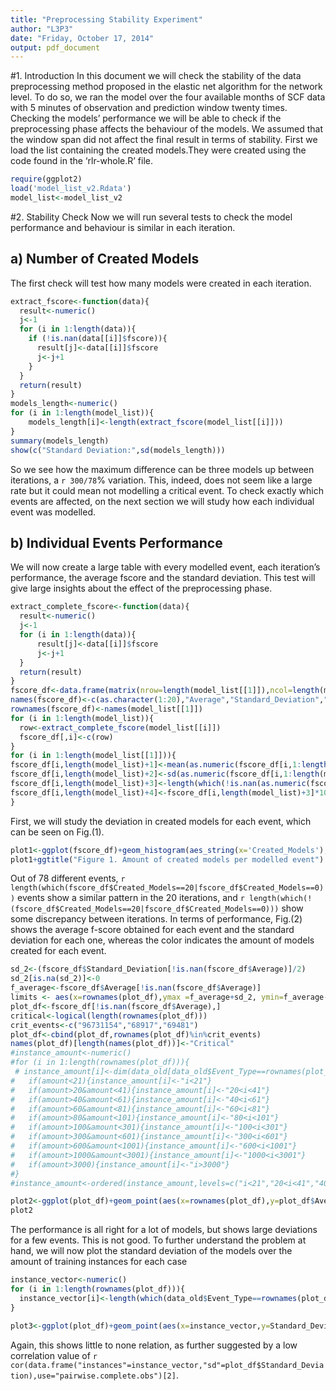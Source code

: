 ```yaml
---
title: "Preprocessing Stability Experiment"
author: "L3P3"
date: "Friday, October 17, 2014"
output: pdf_document
---
```

#1. Introduction
In this document we will check the stability of the data preprocessing method proposed in the elastic net algorithm for the network level. To do so, we ran the model over the four available months of SCF data with 5 minutes of observation and prediction window twenty times. Checking the models' performance we will be able to check if the preprocessing phase affects the behaviour of the models. We assumed that the window span did not affect the final result in terms of stability. First we load the list containing the created models.They were created using the code found in the 'rlr-whole.R' file.

```r
require(ggplot2)
load('model_list_v2.Rdata')
model_list<-model_list_v2
```

#2. Stability Check
Now we will run several tests to check the model performance and behaviour is similar in each iteration.

## a) Number of Created Models
The first check will test how many models were created in each iteration.
```r
extract_fscore<-function(data){
  result<-numeric()
  j<-1
  for (i in 1:length(data)){
    if (!is.nan(data[[i]]$fscore)){
      result[j]<-data[[i]]$fscore
      j<-j+1
    }
  }
  return(result)
}
models_length<-numeric()
for (i in 1:length(model_list)){
    models_length[i]<-length(extract_fscore(model_list[[i]]))
}
summary(models_length)
show(c("Standard Deviation:",sd(models_length)))
```
So we see how the maximum difference can be three models up between iterations, a `r 300/78`% variation. This, indeed, does not seem like a large rate but it could mean not modelling a critical event. To check exactly which events are affected, on the next section we will study how each individual event was modelled.

## b) Individual Events Performance
We will now create a large table with every modelled event, each iteration's performance, the average fscore and the standard deviation. This test will give large insights about the effect of the preprocessing phase.

```r
extract_complete_fscore<-function(data){
  result<-numeric()
  j<-1
  for (i in 1:length(data)){
      result[j]<-data[[i]]$fscore
      j<-j+1
  }
  return(result)
}
fscore_df<-data.frame(matrix(nrow=length(model_list[[1]]),ncol=length(model_list)+4))
names(fscore_df)<-c(as.character(1:20),"Average","Standard_Deviation","Created_Models","Percentage")
rownames(fscore_df)<-names(model_list[[1]])
for (i in 1:length(model_list)){
  row<-extract_complete_fscore(model_list[[i]])
  fscore_df[,i]<-c(row)
}
for (i in 1:length(model_list[[1]])){
fscore_df[i,length(model_list)+1]<-mean(as.numeric(fscore_df[i,1:length(model_list)]),na.rm=TRUE)
fscore_df[i,length(model_list)+2]<-sd(as.numeric(fscore_df[i,1:length(model_list)]),na.rm=TRUE)
fscore_df[i,length(model_list)+3]<-length(which(!is.nan(as.numeric(fscore_df[i,1:length(model_list)]))))
fscore_df[i,length(model_list)+4]<-fscore_df[i,length(model_list)+3]*100/length(model_list)
}
```
First, we will study the deviation in created models for each event, which can be seen on Fig.(1).
```r
plot1<-ggplot(fscore_df)+geom_histogram(aes_string(x='Created_Models'),binwidth=1,fill="light blue")+xlab("Created Models")  
plot1+ggtitle("Figure 1. Amount of created models per modelled event")
```
Out of 78 different events, `r length(which(fscore_df$Created_Models==20|fscore_df$Created_Models==0))` events show a similar pattern in the 20 iterations, and `r length(which(!(fscore_df$Created_Models==20|fscore_df$Created_Models==0)))` show some discrepancy between iterations. In terms of performance, Fig.(2) shows the average f-score obtained for each event and the standard deviation for each one, whereas the color indicates the amount of models created for each event.

```r
sd_2<-(fscore_df$Standard_Deviation[!is.nan(fscore_df$Average)]/2)
sd_2[is.na(sd_2)]<-0
f_average<-fscore_df$Average[!is.nan(fscore_df$Average)]
limits <- aes(x=rownames(plot_df),ymax =f_average+sd_2, ymin=f_average-sd_2)
plot_df<-fscore_df[!is.nan(fscore_df$Average),]
critical<-logical(length(rownames(plot_df)))
crit_events<-c("96731154","68917","69481")
plot_df<-cbind(plot_df,rownames(plot_df)%in%crit_events)
names(plot_df)[length(names(plot_df))]<-"Critical"
#instance_amount<-numeric()
#for (i in 1:length(rownames(plot_df))){
 # instance_amount[i]<-dim(data_old[data_old$Event_Type==rownames(plot_df)[i],])[1]
#   if(amount<21){instance_amount[i]<-"i<21"}
#   if(amount>20&amount<41){instance_amount[i]<-"20<i<41"}
#   if(amount>40&amount<61){instance_amount[i]<-"40<i<61"}
#   if(amount>60&amount<81){instance_amount[i]<-"60<i<81"}
#   if(amount>80&amount<101){instance_amount[i]<-"80<i<101"}
#   if(amount>100&amount<301){instance_amount[i]<-"100<i<301"}
#   if(amount>300&amount<601){instance_amount[i]<-"300<i<601"}
#   if(amount>600&amount<1001){instance_amount[i]<-"600<i<1001"}
#   if(amount>1000&amount<3001){instance_amount[i]<-"1000<i<3001"}
#   if(amount>3000){instance_amount[i]<-"i>3000"}
#}
#instance_amount<-ordered(instance_amount,levels=c("i<21","20<i<41","40<i<61","60<i<81","80<i<101","100<i<301","300<i<601","600<i<1001","1000<i<3001","i>3000"))

plot2<-ggplot(plot_df)+geom_point(aes(x=rownames(plot_df),y=plot_df$Average,color=plot_df$Critical,size=plot_df$Critical))+xlab('Event')+ylab('F-score')+geom_errorbar(limits, width=0.25)+ theme(axis.ticks.x= element_blank(),axis.text.x = element_blank())+labs(color="Is the event critical?")+scale_color_manual(values=c("black","red"))+scale_size_manual(values=c(2,4))+guides(size=FALSE)
plot2
```
The performance is all right for a lot of models, but shows large deviations for a few events. This is not good. To further understand the problem at hand, we will now plot the standard deviation of the models over the amount of training instances for each case

```r
instance_vector<-numeric()
for (i in 1:length(rownames(plot_df))){
  instance_vector[i]<-length(which(data_old$Event_Type==rownames(plot_df)[i]))*0.6
}

plot3<-ggplot(plot_df)+geom_point(aes(x=instance_vector,y=Standard_Deviation))+xlab("Training Instances")+ylab("Standard Deviation")
```
Again, this shows little to none relation, as further suggested by a low correlation value of `r cor(data.frame("instances"=instance_vector,"sd"=plot_df$Standard_Deviation),use="pairwise.complete.obs")[2]`.

